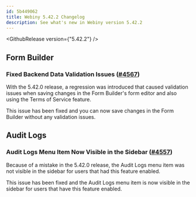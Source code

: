```yaml
---
id: 5b449062
title: Webiny 5.42.2 Changelog
description: See what's new in Webiny version 5.42.2
---
```


<GithubRelease version={"5.42.2"} />

## Form Builder

### Fixed Backend Data Validation Issues ([#4567](https://github.com/webiny/webiny-js/pull/4567))

With the 5.42.0 release, a regression was introduced that caused validation issues when saving changes in the Form Builder's form editor and also using the Terms of Service feature. 

This issue has been fixed and you can now save changes in the Form Builder without any validation issues.

## Audit Logs

### Audit Logs Menu Item Now Visible in the Sidebar ([#4557](https://github.com/webiny/webiny-js/pull/4557))

Because of a mistake in the 5.42.0 release, the Audit Logs menu item was not visible in the sidebar for users that had this feature enabled.

This issue has been fixed and the Audit Logs menu item is now visible in the sidebar for users that have this feature enabled.

